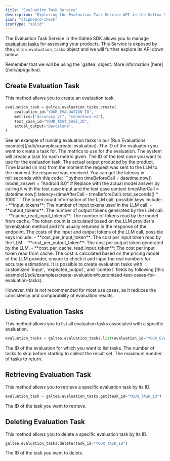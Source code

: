 ```yaml
---
title: 'Evaluation Task Service'
description: "Exploring the Evaluation Task Service API in the Galtea SDK"
icon: "clipboard-check"
iconType: "solid"
---
```


The Evaluation Task Service in the Galtea SDK allows you to manage [evaluation tasks](/concepts/product/evaluation/task) for assessing your products.
This Service is exposed by the `galtea.evaluation_tasks` object and we will further explore its API down below.

<Info>
  Remember that we will be using the `galtea` object. More information [here](/sdk/api/galtea).
</Info>

## Create Evaluation Task

This method allows you to create an evaluation task.

```python
evaluation_task = galtea.evaluation_tasks.create(
    evaluation_id="YOUR_EVALUATION_ID",
    metrics=["accuracy_v1", "coherence-v1"],
    test_case_id="YOUR_TEST_CASE_ID",
    actual_output="Barcelona",
)
```

<Info>
  See an example of running evaluation tasks in our [Run Evaluations example](/sdk/examples/create-evaluation).
</Info>

<ResponseField name="evaluation_id" type="string" required>
  The ID of the evaluation you want to create a task for.
</ResponseField>

<ResponseField name="metrics" type="list[string]" required>
  The metrics to use for the evaluation.
  <Note>
    The system will create a task for each metric given.
  </Note>
</ResponseField>

<ResponseField name="test_case_id" type="string" required>
  The ID of the test case you want to use for the evaluation task.
</ResponseField>

<ResponseField name="actual_output" type="string" required>
  The actual output produced by the product.
</ResponseField>

<ResponseField name="latency" type="float">
  Time lapsed (in ms) from the moment the request was sent to the LLM to the moment the response was received.
  <Note>
    You can get the latency in milliseconds with this code:
    ```python
      timeBeforeCall = datetime.now()
      model_answer = "Android 8.0" # Replace with the actual model answer by calling it with the test case input and the test case context
      timeAfterCall = datetime.now()
      latency=(timeAfterCall - timeBeforeCall).total_seconds() * 1000
    ``` 
  </Note>
</ResponseField>

<ResponseField name="usage_info" type="dict[string, float]">
  The token count information of the LLM call, possible keys include:
    - **input_tokens**: The number of input tokens used in the LLM call.
    - **output_tokens**: The number of output tokens generated by the LLM call.
    - **cache_read_input_tokens**: The number of tokens read by the model from cache.
  <Note>
    The token count is calculated based on the LLM provider's tokenization method and it's usually returned in the response of the endpoint.
  </Note>
</ResponseField>

<ResponseField name="cost_info" type="dict[string, float]">
  The costs of the input and output tokens of the LLM call, possible keys include:
    - **cost_per_input_token**: The cost per input token read by the LLM.
    - **cost_per_output_token**: The cost per output token generated by the LLM.
    - **cost_per_cache_read_input_token**: The cost per input token read from cache.
  <Note>
    The cost is calculated based on the pricing model of the LLM provider, ensure to check it and input the real numbers for accurate estimations.
  </Note>
</ResponseField>

<Warning>
  It is possible to create evaluation tasks with customized `input`, `expected_output`, and `context` fields by following [this example](/sdk/examples/create-evaluation#customized-test-cases-for-evaluation-tasks).

  However, this is not recommended for most use cases, as it reduces the consistency and comparability of evaluation results.
</Warning>


## Listing Evaluation Tasks

This method allows you to list all evaluation tasks associated with a specific evaluation.

```python
evaluation_tasks = galtea.evaluation_tasks.list(evaluation_id="YOUR_EVALUATION_ID")
```

<ResponseField name="evaluation_id" type="string" required>
  The ID of the evaluation for which you want to list tasks.
</ResponseField>

<ResponseField name="offset" type="int">
  The number of tasks to skip before starting to collect the result set.
</ResponseField>

<ResponseField name="limit" type="int">
  The maximum number of tasks to return.
</ResponseField>

## Retrieving Evaluation Task

This method allows you to retrieve a specific evaluation task by its ID.

```python
evaluation_task = galtea.evaluation_tasks.get(task_id="YOUR_TASK_ID")
```

<ResponseField name="evaluation_task_id" type="string" required>
  The ID of the task you want to retrieve.
</ResponseField>

## Deleting Evaluation Task

This method allows you to delete a specific evaluation task by its ID.

```python
galtea.evaluation_tasks.delete(task_id="YOUR_TASK_ID")
```

<ResponseField name="evaluation_task_id" type="string" required>
  The ID of the task you want to delete.
</ResponseField>

